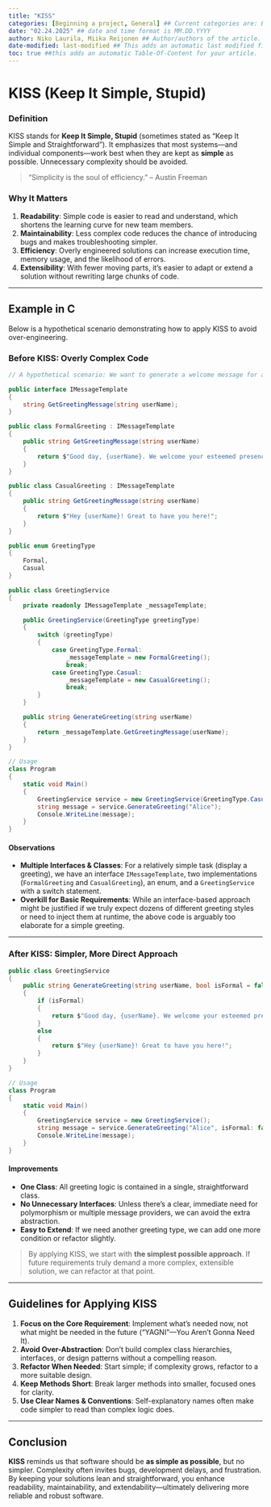 ```yaml
---
title: "KISS"
categories: [Beginning a project, General] ## Current categories are: Beginning a project, During a project, Ending a project, General (Categories are case sensitive)
date: "02.24.2025" ## date and time format is MM.DD.YYYY
author: Niko Laurila, Miika Reijonen ## Author/authors of the article. 
date-modified: last-modified ## This adds an automatic last modified field to the article, last-modified function will automatically add the correct date when a modification is made to the article.
toc: true ##this adds an automatic Table-Of-Content for your article.
---
```



# KISS (Keep It Simple, Stupid)

### Definition

KISS stands for **Keep It Simple, Stupid** (sometimes stated as “Keep It Simple and Straightforward”). It emphasizes that most systems—and individual components—work best when they are kept as **simple** as possible. Unnecessary complexity should be avoided.  
 
> “Simplicity is the soul of efficiency.” – Austin Freeman

### Why It Matters

1. **Readability**: Simple code is easier to read and understand, which shortens the learning curve for new team members.  
2. **Maintainability**: Less complex code reduces the chance of introducing bugs and makes troubleshooting simpler.  
3. **Efficiency**: Overly engineered solutions can increase execution time, memory usage, and the likelihood of errors.  
4. **Extensibility**: With fewer moving parts, it’s easier to adapt or extend a solution without rewriting large chunks of code.

---

## Example in C#

Below is a hypothetical scenario demonstrating how to apply KISS to avoid over-engineering.

### Before KISS: Overly Complex Code

```csharp
// A hypothetical scenario: We want to generate a welcome message for a user.

public interface IMessageTemplate
{
    string GetGreetingMessage(string userName);
}

public class FormalGreeting : IMessageTemplate
{
    public string GetGreetingMessage(string userName)
    {
        return $"Good day, {userName}. We welcome your esteemed presence.";
    }
}

public class CasualGreeting : IMessageTemplate
{
    public string GetGreetingMessage(string userName)
    {
        return $"Hey {userName}! Great to have you here!";
    }
}

public enum GreetingType
{
    Formal,
    Casual
}

public class GreetingService
{
    private readonly IMessageTemplate _messageTemplate;

    public GreetingService(GreetingType greetingType)
    {
        switch (greetingType)
        {
            case GreetingType.Formal:
                _messageTemplate = new FormalGreeting();
                break;
            case GreetingType.Casual:
                _messageTemplate = new CasualGreeting();
                break;
        }
    }

    public string GenerateGreeting(string userName)
    {
        return _messageTemplate.GetGreetingMessage(userName);
    }
}

// Usage
class Program
{
    static void Main()
    {
        GreetingService service = new GreetingService(GreetingType.Casual);
        string message = service.GenerateGreeting("Alice");
        Console.WriteLine(message);
    }
}
```

#### Observations

- **Multiple Interfaces & Classes**: For a relatively simple task (display a greeting), we have an interface `IMessageTemplate`, two implementations (`FormalGreeting` and `CasualGreeting`), an enum, and a `GreetingService` with a switch statement.  
- **Overkill for Basic Requirements**: While an interface-based approach might be justified if we truly expect dozens of different greeting styles or need to inject them at runtime, the above code is arguably too elaborate for a simple greeting.

---

### After KISS: Simpler, More Direct Approach

```csharp
public class GreetingService
{
    public string GenerateGreeting(string userName, bool isFormal = false)
    {
        if (isFormal)
        {
            return $"Good day, {userName}. We welcome your esteemed presence.";
        }
        else
        {
            return $"Hey {userName}! Great to have you here!";
        }
    }
}

// Usage
class Program
{
    static void Main()
    {
        GreetingService service = new GreetingService();
        string message = service.GenerateGreeting("Alice", isFormal: false);
        Console.WriteLine(message);
    }
}
```

#### Improvements

- **One Class**: All greeting logic is contained in a single, straightforward class.  
- **No Unnecessary Interfaces**: Unless there’s a clear, immediate need for polymorphism or multiple message providers, we can avoid the extra abstraction.  
- **Easy to Extend**: If we need another greeting type, we can add one more condition or refactor slightly.  

> By applying KISS, we start with **the simplest possible approach**. If future requirements truly demand a more complex, extensible solution, we can refactor at that point.

---

## Guidelines for Applying KISS

1. **Focus on the Core Requirement**: Implement what’s needed now, not what might be needed in the future (“YAGNI”—You Aren’t Gonna Need It).  
2. **Avoid Over-Abstraction**: Don’t build complex class hierarchies, interfaces, or design patterns without a compelling reason.  
3. **Refactor When Needed**: Start simple; if complexity grows, refactor to a more suitable design.  
4. **Keep Methods Short**: Break larger methods into smaller, focused ones for clarity.  
5. **Use Clear Names & Conventions**: Self-explanatory names often make code simpler to read than complex logic does.

---

## Conclusion

**KISS** reminds us that software should be **as simple as possible**, but no simpler. Complexity often invites bugs, development delays, and frustration. By keeping your solutions lean and straightforward, you enhance readability, maintainability, and extendability—ultimately delivering more reliable and robust software.
